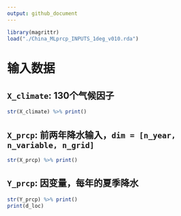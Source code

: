 ```yaml
---
output: github_document
---
```



```r
library(magrittr)
load("./China_MLprcp_INPUTS_1deg_v010.rda")
```

# 输入数据

## `X_climate`: 130个气候因子
```r
str(X_climate) %>% print()
```

## `X_prcp`: 前两年降水输入，`dim = [n_year, n_variable, n_grid]`
```r
str(X_prcp) %>% print()
```

## `Y_prcp`: 因变量，每年的夏季降水
```r
str(Y_prcp) %>% print()
print(d_loc)
```
